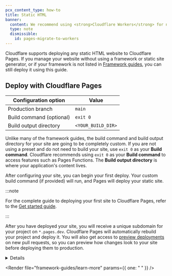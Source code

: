 ```yaml
---
pcx_content_type: how-to
title: Static HTML
banner:
  content: We recommend using <strong>Cloudflare Workers</strong> for new projects. For existing Pages projects, see our <a href="/workers/static-assets/migrate-from-pages/">migration guide</a> and <a href="/workers/static-assets/migrate-from-pages/#compatibility-matrix">compatibility matrix</a>.
  type: note
  dismissible:
    id: pages-migrate-to-workers
---
```



Cloudflare supports deploying any static HTML website to Cloudflare Pages. If you manage your website without using a framework or static site generator, or if your framework is not listed in [Framework guides](/pages/framework-guides/), you can still deploy it using this guide.

<Render file="tutorials-before-you-start" />

<Render file="framework-guides/create-github-repository" />

## Deploy with Cloudflare Pages

<Render file="deploy-to-pages-steps-no-preset" />

<div>

| Configuration option     | Value              |
| ------------------------ | ------------------ |
| Production branch        | `main`             |
| Build command (optional) | `exit 0`           |
| Build output directory   | `<YOUR_BUILD_DIR>` |

</div>

Unlike many of the framework guides, the build command and build output directory for your site are going to be completely custom. If you are not using a preset and do not need to build your site, use `exit 0` as your **Build command**. Cloudflare recommends using `exit 0` as your **Build command** to access features such as Pages Functions. The **Build output directory** is where your application's content lives.

After configuring your site, you can begin your first deploy. Your custom build command (if provided) will run, and Pages will deploy your static site.

:::note

For the complete guide to deploying your first site to Cloudflare Pages, refer to the [Get started guide](/pages/get-started/).

:::

After you have deployed your site, you will receive a unique subdomain for your project on `*.pages.dev`. Cloudflare Pages will automatically rebuild your project and deploy it. You will also get access to [preview deployments](/pages/configuration/preview-deployments/) on new pull requests, so you can preview how changes look to your site before deploying them to production.

<Details header="Getting 404 errors on *.pages.dev?">

If you are getting `404` errors when visiting your `*.pages.dev` domain, make sure your website has a top-level file for `index.html`. This `index.html` is what Pages will serve on your apex with no page specified.

</Details>

<Render file="framework-guides/learn-more" params={{ one: " " }} />
